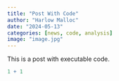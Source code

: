 ```yaml
---
title: "Post With Code"
author: "Harlow Malloc"
date: "2024-05-13"
categories: [news, code, analysis]
image: "image.jpg"
---
```


This is a post with executable code.

```r
1 + 1
```
